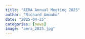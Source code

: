 ---
title: "AERA Annual Meeting 2025"
author: "Richard Amoako"
date: "2025-04-25"
categories: [news]
image: "aera_2025.jpg"
---
